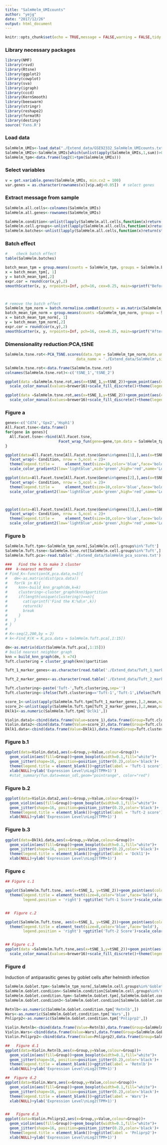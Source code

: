 ```yaml
---
title: "SalmHelm_UMIcounts"
author: "yejg"
date: "2017/12/26"
output: html_document
---
```


```r
knitr::opts_chunk$set(echo = TRUE,message = FALSE,warning = FALSE,tidy = TRUE,fig.width=12, fig.height=10,highlight = TRUE)
```

###  Library  necessary packages
```r
library(NMF)
library(rsvd)
library(Rtsne)
library(ggplot2)
library(cowplot)
library(sva)
library(igraph)
library(cccd)
library(KernSmooth)
library(beeswarm)
library(stringr)
library(reshape2)
library(formatR)
library(destiny)
source('Fxns.R')
```

###  Load data
```r
SalmHelm_UMIs<-load_data("./Extend_data/GSE92332_SalmHelm_UMIcounts.txt.gz")
SalmHelm_UMIs<-SalmHelm_UMIs[which(unlist(apply(SalmHelm_UMIs,1,sum))>0),]
SalmHelm_tpm<-data.frame(log2(1+tpm(SalmHelm_UMIs)))
```

###  Select variables
```r
v = get.variable.genes(SalmHelm_UMIs, min.cv2 = 100)
var.genes = as.character(rownames(v)[v$p.adj<0.05])  # select genes
```

###  Extract message from sample
```r
SalmHelm.all.cells<-colnames(SalmHelm_UMIs)
SalmHelm.all.genes<-rownames(SalmHelm_UMIs)

SalmHelm.condition<-unlist(lapply(SalmHelm.all.cells,function(x)return(str_split(x,'_')[[1]][3])))    # cell by conditon
SalmHelm.cell.groups<-unlist(lapply(SalmHelm.all.cells,function(x)return(str_split(x,'_')[[1]][4])))  # cell groups
SalmHelm.batches<-unlist(lapply(SalmHelm.all.cells,function(x)return(str_split(x,'_')[[1]][1])))  #  batches

```

###  Batch effect
```r
#    check batch effect
table(SalmHelm.batches)

batch_mean_tpm = group.means(counts = SalmHelm_tpm, groups = SalmHelm.batches)
x = batch_mean_tpm[, 1]
y = batch_mean_tpm[,2]
expr.cor = round(cor(x,y),2)
smoothScatter(x, y, nrpoints=Inf, pch=16, cex=0.25, main=sprintf("Before batch correction, correlation between \ntwo illustrative batches is %s", expr.cor), xlab="All genes Batch 2, mean log2(TPM+1)", ylab="All genes Batch  1, mean log2(TPM+1)")



# remove the batch effect
SalmHelm_tpm_norm = batch.normalise.comBat(counts = as.matrix(SalmHelm_tpm), batch.groups = SalmHelm.batches)
batch_mean_tpm_norm = group.means(counts =SalmHelm_tpm_norm, groups = SalmHelm.batches)
x = batch_mean_tpm_norm[, 1]
y = batch_mean_tpm_norm[,2]
expr.cor = round(cor(x,y),2)
smoothScatter(x, y, nrpoints=Inf, pch=16, cex=0.25, main=sprintf("After batch correction, correlation between \ntwo illustrative batches is %s", expr.cor), xlab="All genes Batch 2, mean log2(TPM+1)", ylab="All genes Batch  1, mean log2(TPM+1)")
```

###  Dimensionality reduction:PCA,tSNE
```r
SalmHelm.tsne.rot<-PCA_TSNE.scores(data.tpm = SalmHelm_tpm_norm,data.umis = SalmHelm_UMIs,var_genes = var.genes,
                                data_name = './Extend_data/SalmHelm',sig.pcs = TRUE,is.var.genes = TRUE)

SalmHelm.tsne.rot<-data.frame(SalmHelm.tsne.rot)
colnames(SalmHelm.tsne.rot)<-c('tSNE_1','tSNE_2')

ggplot(data =SalmHelm.tsne.rot,aes(x=tSNE_1,y=tSNE_2))+geom_point(aes(colour=SalmHelm.cell.groups))+
  scale_color_manual(values=brewer16)+scale_fill_discrete()+theme(legend.title=element_blank())+ggtitle('SalmHelm')

ggplot(data =SalmHelm.tsne.rot,aes(x=tSNE_1,y=tSNE_2))+geom_point(aes(colour=SalmHelm.condition))+
  scale_color_manual(values=brewer16)+scale_fill_discrete()+theme(legend.title=element_blank())+ggtitle('SalmHelm')

```


###     Figure a
```r
genes<-c('Cd74','Gpx2','Hsph1') 
All.Facet.tsne<-data.frame()
for(gene in genes){
  All.Facet.tsne<-rbind(All.Facet.tsne,
                        Facet_wrap_fun(gene=gene,tpm.data = SalmHelm_tpm_norm,tsne.data = SalmHelm.tsne.rot,condition = unique(SalmHelm.condition),all.condition = SalmHelm.condition))
}

```

```r
ggplot(data=All.Facet.tsne[All.Facet.tsne$Gene%in%genes[1],],aes(x=tSNE_1,y=tSNE_2,colour=Gene.Mp))+geom_point()+ggtitle(genes[1])+
  facet_wrap(~ Condition, nrow = 5,ncol = 2)+
  theme(legend.title =     element_text(size=10,color='blue',face='bold'),legend.position = 'right')+
  scale_color_gradient2(low='lightblue',mid='green',high='red',name='Log2\nTPM+1')

ggplot(data=All.Facet.tsne[All.Facet.tsne$Gene%in%genes[2],],aes(x=tSNE_1,y=tSNE_2,colour=Gene.Mp))+geom_point()+ggtitle(genes[2])+
  facet_wrap(~ Condition, nrow = 5,ncol = 2)+
  theme(legend.title =     element_text(size=10,color='blue',face='bold'),legend.position = 'right')+
  scale_color_gradient2(low='lightblue',mid='green',high='red',name='Log2\nTPM+1')



ggplot(data=All.Facet.tsne[All.Facet.tsne$Gene%in%genes[3],],aes(x=tSNE_1,y=tSNE_2,colour=Gene.Mp))+geom_point()+ggtitle(genes[3])+
  facet_wrap(~ Condition, nrow = 5,ncol = 2)+
  theme(legend.title =     element_text(size=10,color='blue',face='bold'),legend.position = 'right')+
  scale_color_gradient2(low='lightblue',mid='green',high='red',name='Log2\nTPM+1')
```


###  Figure b
```r
SalmHelm.Tuft.tpm<-SalmHelm_tpm_norm[,SalmHelm.cell.groups%in%'Tuft']
SalmHelm.Tuft.tsne<-SalmHelm.tsne.rot[SalmHelm.cell.groups%in%'Tuft',]
SalmHelm.Tuft.pca<-read.table('./Extend_data/SalmHelm_pca_scores.txt')[SalmHelm.cell.groups%in%'Tuft',]

###   Find the k to make 3 cluster
###  k-nearest method
# Find_K<-function(K,pca.data,n=3){
#   dm<-as.matrix(dist(pca.data))
#   for(k in K){
#     knn<-build_knn_graph(dm,k=k)
#     clustering<-cluster_graph(knn)$partition
#     if(length(unique(clustering))==n){
#       cat(sprintf('Find the K:%d\n',k))
#       return(k)
#       break
#     }
#   }
# }
# 
# K<-seq(2,200,by = 2)
# k<-Find_K(K = K,pca.data = SalmHelm.Tuft.pca[,1:15])

dm<-as.matrix(dist(SalmHelm.Tuft.pca[,1:15]))
# build nearest neighbor graph
knn = build_knn_graph(dm, k =74)
Tuft.clustering = cluster_graph(knn)$partition

Tuft_1_marker_genes<-as.character(read.table('./Extend_data/Tuft_1_marker_genes.txt')$V1)

Tuft_2_marker_genes<-as.character(read.table('./Extend_data/Tuft_2_marker_genes.txt')$V1)

Tuft.clustering<-paste('Tuft-',Tuft.clustering,sep='')
Tuft.clustering<-ifelse(Tuft.clustering=='Tuft-1','Tuft-1',ifelse(Tuft.clustering=='Tuft-2','Tuft-2','Progenitor'))

score_1<-unlist(apply(SalmHelm.Tuft.tpm[Tuft_1_marker_genes,],2,mean,na.rm=TRUE))
score_2<-unlist(apply(SalmHelm.Tuft.tpm[Tuft_2_marker_genes,],2,mean,na.rm=TRUE))
Dklk1<-as.numeric(SalmHelm.Tuft.tpm['Dclk1',])

Violin.data1<-cbind(data.frame(Value=score_1),data.frame(Group=Tuft.clustering))
Violin.data2<-cbind(data.frame(Value=score_2),data.frame(Group=Tuft.clustering))
Dklk1.data<-cbind(data.frame(Value=Dklk1),data.frame(Group=Tuft.clustering))

```
### Figure b.1
```r

ggplot(data=Violin.data1,aes(x=Group,y=Value,colour=Group))+
  geom_violin(aes(fill=Group))+geom_boxplot(width=0.1,fill="white")+
  geom_jitter(shape=16, position=position_jitter(0.2),color='black')+
  theme(legend.title = element_blank())+ggtitle(label = 'Tuft-1 score')+
  xlab(NULL)+ylab('Expression Level\nLog2(TPM+1)')
  #stat_summary(fun.data=mean_sdl,geom="pointrange", color="red")

```
###  Figure  b.2
```r
ggplot(data=Violin.data2,aes(x=Group,y=Value,colour=Group))+
  geom_violin(aes(fill=Group))+geom_boxplot(width=0.1,fill="white")+
  geom_jitter(shape=16, position=position_jitter(0.2),color='black')+
  theme(legend.title = element_blank())+ggtitle(label = 'Tuft-2 score')+
  xlab(NULL)+ylab('Expression Level\nLog2(TPM+1)')
```

### Figure b.3
```r
ggplot(data=Dklk1.data,aes(x=Group,y=Value,colour=Group))+
  geom_violin(aes(fill=Group))+geom_boxplot(width=0.1,fill="white")+
  geom_jitter(shape=16, position=position_jitter(0.2),color='black')+
  theme(legend.title = element_blank())+ggtitle(label = 'Dckl1')+
  xlab(NULL)+ylab('Expression Level\nLog2(TPM+1)')
```

###    Figure  c
```r
## Figure c.1

ggplot(SalmHelm.Tuft.tsne, aes(x=tSNE_1, y=tSNE_2))+geom_point(aes(color=score_1))+
  theme(legend.title = element_text(size=8,color='blue',face='bold'),
        legend.position = 'right') +ggtitle('Tuft-1 Score')+scale_color_gradient2(low='lightblue',mid='green',high='red',name='Log2\nTPM+1')


##  Figure c.2

ggplot(SalmHelm.Tuft.tsne, aes(x=tSNE_1, y=tSNE_2))+geom_point(aes(color=score_2))+
  theme(legend.title = element_text(size=8,color='blue',face='bold'),
        legend.position = 'right') +ggtitle('Tuft-2 Score')+scale_color_gradient2(low='lightblue',mid='green',high='red',name='Log2\nTPM+1')


## Figure c.3
ggplot(data =SalmHelm.Tuft.tsne,aes(x=tSNE_1,y=tSNE_2))+geom_point(aes(colour=Tuft.clustering))+
  scale_color_manual(values=brewer16)+scale_fill_discrete()+theme(legend.title=element_blank())+ggtitle('Tuft')

```

###  Figure d
  Induction of antiparasitic genes by goblet cells after helminth infection
```r
SalmHelm.Goblet.tpm<-SalmHelm_tpm_norm[,SalmHelm.cell.groups%in%'Goblet']
SalmHelm.Goblet.condiion<-SalmHelm.condition[SalmHelm.cell.groups%in%'Goblet']
SalmHelm.Goblet.condition.tpm<-SalmHelm.Goblet.tpm[,SalmHelm.Goblet.condiion%in%c('Control',"Hpoly.Day3","Hpoly.Day10")]
SalmHelm.Goblet.condiion3<-SalmHelm.Goblet.condiion[SalmHelm.Goblet.condiion%in%c('Control',"Hpoly.Day3","Hpoly.Day10")]

Retnlb<-as.numeric(SalmHelm.Goblet.condition.tpm['Retnlb',])
Wars<-as.numeric(SalmHelm.Goblet.condition.tpm['Wars',])
Pnliprp2<-as.numeric(SalmHelm.Goblet.condition.tpm['Pnliprp2',])

Violin.Retnlb<-cbind(data.frame(Value=Retnlb),data.frame(Group=SalmHelm.Goblet.condiion3))
Violin.Wars<-cbind(data.frame(Value=Wars),data.frame(Group=SalmHelm.Goblet.condiion3))
Violin.Pnliprp2<-cbind(data.frame(Value=Pnliprp2),data.frame(Group=SalmHelm.Goblet.condiion3))
```

```r
##   Figure d.1
ggplot(data=Violin.Retnlb,aes(x=Group,y=Value,colour=Group))+
  geom_violin(aes(fill=Group))+geom_boxplot(width=0.1,fill="white")+
  geom_jitter(shape=16, position=position_jitter(0.2),color='black')+
  theme(legend.title = element_blank())+ggtitle(label = 'Retnlb')+
  xlab(NULL)+ylab('Expression Level\nLog2(TPM+1)')

##  Figure d.2
ggplot(data=Violin.Wars,aes(x=Group,y=Value,colour=Group))+
  geom_violin(aes(fill=Group))+geom_boxplot(width=0.1,fill="white")+
  geom_jitter(shape=16, position=position_jitter(0.2),color='black')+
  theme(legend.title = element_blank())+ggtitle(label = 'Wars')+
  xlab(NULL)+ylab('Expression Level\nLog2(TPM+1)')


##   Figure d.3
ggplot(data=Violin.Pnliprp2,aes(x=Group,y=Value,colour=Group))+
  geom_violin(aes(fill=Group))+geom_boxplot(width=0.1,fill="white")+
  geom_jitter(shape=16, position=position_jitter(0.2),color='black')+
  theme(legend.title = element_blank())+ggtitle(label = 'Pnliprp2')+
  xlab(NULL)+ylab('Expression Level\nLog2(TPM+1)')
```

